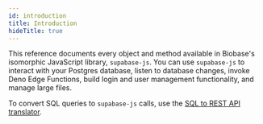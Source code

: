 ```yaml
---
id: introduction
title: Introduction
hideTitle: true
---
```


This reference documents every object and method available in Biobase's isomorphic JavaScript library, `supabase-js`. You can use `supabase-js` to interact with your Postgres database, listen to database changes, invoke Deno Edge Functions, build login and user management functionality, and manage large files.

To convert SQL queries to `supabase-js` calls, use the [SQL to REST API translator](/docs/guides/api/sql-to-rest).
